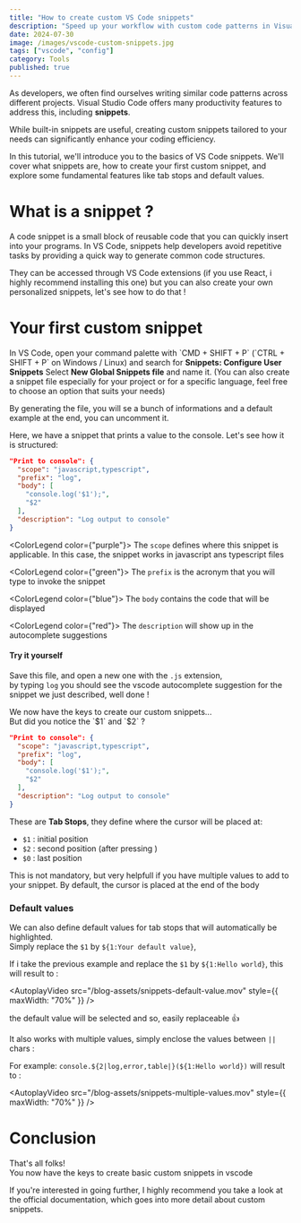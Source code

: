 ```yaml
---
title: "How to create custom VS Code snippets"
description: "Speed up your workflow with custom code patterns in Visual Studio Code"
date: 2024-07-30
image: /images/vscode-custom-snippets.jpg
tags: ["vscode", "config"]
category: Tools
published: true
---
```


As developers, we often find ourselves writing similar code patterns across different projects.
Visual Studio Code offers many productivity features to address this, including **snippets**.

<SpacerS />

While built-in snippets are useful, creating custom snippets tailored to your
needs can significantly enhance your coding efficiency.

<SpacerS />

In this tutorial, we'll introduce you to the basics of VS Code snippets.
We'll cover what snippets are, how to create your first custom snippet,
and explore some fundamental features like tab stops and default values.

# What is a snippet ?

A code snippet is a small block of reusable code that you can quickly insert into your programs.
In VS Code, snippets help developers avoid repetitive tasks by providing a quick way to generate
common code structures.

<AutoplayVideo src="/blog-assets/snippets-example.mov" />

They can be accessed through VS Code extensions (if you use React, i highly
recommend installing <CustomLink isExternal href='https://marketplace.visualstudio.com/items?itemName=dsznajder.es7-react-js-snippets'>this one</CustomLink>)
but you can also create your own personalized snippets, let's see how to do that !

# Your first custom snippet

<Step number={1} title="Set up a new snippets file">
In VS Code, open your command palette with `CMD + SHIFT + P` (`CTRL + SHIFT + P` on Windows / Linux) and search for <strong>Snippets: Configure User Snippets</strong>
<SpacerS />
Select <strong>New Global Snippets file</strong> and name it. (You can also create a snippet file especially for your project or for a specific language, feel free to choose an option that suits your needs)

</Step>

<Step number={2} title="Understand the structure">

By generating the file, you will se a bunch of informations and a default example at the end, you can uncomment it.

Here, we have a snippet that prints a value to the console.
Let's see how it is structured:

```json {2}#purple {3}#green {4}#blue {8}#red
"Print to console": {
  "scope": "javascript,typescript",
  "prefix": "log",
  "body": [
    "console.log('$1');",
    "$2"
  ],
  "description": "Log output to console"
}
```

<ColorLegend color={"purple"}>
  The `scope` defines where this snippet is applicable. In this case, the
  snippet works in javascript ans typescript files
</ColorLegend>

<ColorLegend color={"green"}>
  The `prefix` is the acronym that you will type to invoke the snippet
</ColorLegend>

<ColorLegend color={"blue"}>
  The `body` contains the code that will be displayed
</ColorLegend>

<ColorLegend color={"red"}>
  The `description` will show up in the autocomplete suggestions
</ColorLegend>

#### **Try it yourself**

Save this file, and open a new one with the `.js` extension, <br/>
by typing `log` you should see the vscode autocomplete suggestion for the snippet we just described, well done !

</Step>

<Step number={3} title="Tab stops, default value & multiple values">
We now have the keys to create our custom snippets... <br/>But did you notice the `$1` and `$2` ?

```json /$1/ /$2/
"Print to console": {
  "scope": "javascript,typescript",
  "prefix": "log",
  "body": [
    "console.log('$1');",
    "$2"
  ],
  "description": "Log output to console"
}
```

These are **Tab Stops**, they define where the cursor will be placed at:

- `$1` : initial position
- `$2` : second position (after pressing <KeyboardKey value='TAB' />)
- `$0` : last position

This is not mandatory, but very helpfull if you have multiple values to add to your snippet. By default, the cursor is placed at the end of the body

### Default values

We can also define default values for tab stops that will automatically be highlighted.<br />
Simply replace the `$1` by `${1:Your default value}`,

If i take the previous example and replace the `$1` by `${1:Hello world}`, this will result to :

<AutoplayVideo
  src="/blog-assets/snippets-default-value.mov"
  style={{ maxWidth: "70%" }}
/>

the default value will be selected and so, easily replaceable 👍

It also works with multiple values, simply enclose the values between `||` chars :

For example: `console.${2|log,error,table|}(${1:Hello world})` will result to :

<AutoplayVideo
  src="/blog-assets/snippets-multiple-values.mov"
  style={{ maxWidth: "70%" }}
/>

</Step>

# Conclusion

That's all folks! <br />
You now have the keys to create basic custom snippets in vscode

If you're interested in going further, I highly recommend you take a look at the <CustomLink isExternal href="https://code.visualstudio.com/docs/editor/userdefinedsnippets">
official documentation</CustomLink>, which goes into more detail about custom snippets.
